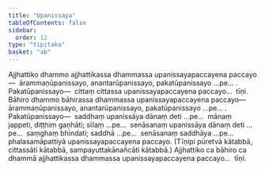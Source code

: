 ```yaml
---
title: "Upanissaya"
tableOfContents: false
sidebar:
  order: 12
type: "tipitaka"
basket: "ab"
---
```



<DynamicBreadcrumb />

<Division number="344">

<Paragraph number="3169">
Ajjhattiko dhammo ajjhattikassa dhammassa upanissayapaccayena paccayo—  ārammaṇūpanissayo, anantarūpanissayo, pakatūpanissayo …pe… . <Emphasis>Pakatūpanissayo</Emphasis>—  cittaṃ cittassa upanissayapaccayena paccayo…  tīṇi.
</Paragraph>

<Paragraph number="3170">
Bāhiro dhammo bāhirassa dhammassa upanissayapaccayena paccayo—  ārammaṇūpanissayo, anantarūpanissayo, pakatūpanissayo …pe… . <Emphasis>Pakatūpanissayo</Emphasis>—  saddhaṃ upanissāya dānaṃ deti …pe…  mānaṃ jappeti, diṭṭhiṃ gaṇhāti; sīlaṃ …pe…  senāsanaṃ upanissāya dānaṃ deti …pe…  saṃghaṃ bhindati; saddhā …pe…  senāsanaṃ saddhāya …pe…  phalasamāpattiyā upanissayapaccayena paccayo. (Tīṇipi pūretvā kātabbā, cittassāti kātabbā, sampayuttakānañcāti kātabbā.)
</Paragraph>

<Paragraph number="3171">
Ajjhattiko ca bāhiro ca dhammā ajjhattikassa dhammassa upanissayapaccayena paccayo…  tīṇi.
</Paragraph>
</Division>
